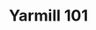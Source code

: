---
title: "Yarmill 101"
description: "Learn the key concepts and specific terms."
icon: "graduation-cap"
---